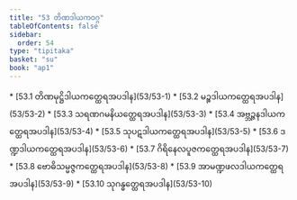 ```yaml
---
title: "53 တိဏဒါယကဝဂ္ဂ"
tableOfContents: false
sidebar:
  order: 54
type: "tipitaka"
basket: "su"
book: "ap1"
---
```



<DynamicBreadcrumb />



<TableOfContents book="ap1" section="53">
* [53.1 တိဏမုဋ္ဌိဒါယကတ္ထေရအပဒါန](53/53-1)
* [53.2 မဉ္စဒါယကတ္ထေရအပဒါန](53/53-2)
* [53.3 သရဏဂမနိယတ္ထေရအပဒါန](53/53-3)
* [53.4 အဗ္ဘဉ္ဇနဒါယကတ္ထေရအပဒါန](53/53-4)
* [53.5 သုပဋဒါယကတ္ထေရအပဒါန](53/53-5)
* [53.6 ဒဏ္ဍဒါယကတ္ထေရအပဒါန](53/53-6)
* [53.7 ဂိရိနေလပူဇကတ္ထေရအပဒါန](53/53-7)
* [53.8 ဗောဓိသမ္မဇ္ဇကတ္ထေရအပဒါန](53/53-8)
* [53.9 အာမဏ္ဍဖလဒါယကတ္ထေရအပဒါန](53/53-9)
* [53.10 သုဂန္ဓတ္ထေရအပဒါန](53/53-10)
</TableOfContents>